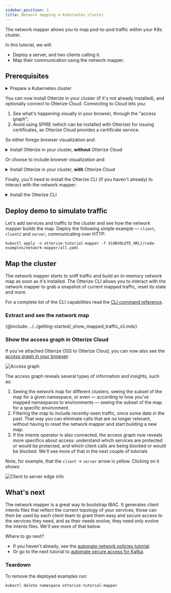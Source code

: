 ```yaml
---
sidebar_position: 1
title: Network mapping a Kubernetes cluster
---
```



The network mapper allows you to map pod-to-pod traffic within your K8s cluster.

In this tutorial, we will:

- Deploy a server, and two clients calling it.
- Map their communication using the network mapper.

## Prerequisites

<details>
<summary>Prepare a Kubernetes cluster</summary>

Before you start, you'll need a Kubernetes cluster. Having a cluster with a [CNI](https://kubernetes.io/docs/concepts/extend-kubernetes/compute-storage-net/network-plugins/) that supports [NetworkPolicies](https://kubernetes.io/docs/concepts/services-networking/network-policies/) isn't required for this tutorial, but is recommended so that your cluster works with other tutorials.

{@include: ../../_common/cluster-setup.md}

</details>

You can now install Otterize in your cluster (if it's not already installed), and optionally connect to Otterize Cloud. Connecting to Cloud lets you:

1. See what's happening visually in your browser, through the "access graph";
2. Avoid using SPIRE (which can be installed with Otterize) for issuing certificates, as Otterize Cloud provides a certificate service.

So either forego browser visualization and:

<details>
<summary>Install Otterize in your cluster, <b>without</b> Otterize Cloud</summary>

{@include: ../../_common/install-otterize.md}

</details>

Or choose to include browser visualization and:

<details>
<summary>Install Otterize in your cluster, <b>with</b> Otterize Cloud</summary>

#### Create an Otterize Cloud account

{@include: ../../_common/create-account.md}

#### Install Otterize OSS, connected to Otterize Cloud

{@include: ../../_common/install-otterize-from-cloud-with-enforcement.md}

</details>

Finally, you'll need to install the Otterize CLI (if you haven't already) to interact with the network mapper:

<details>
<summary>Install the Otterize CLI</summary>

{@include: ../../_common/install-otterize-cli.md}

</details>

## Deploy demo to simulate traffic

Let's add services and traffic to the cluster and see how the network mapper builds the map.
Deploy the following simple example &mdash; `client`, `client2` and `server`, communicating over HTTP:

```shell
kubectl apply -n otterize-tutorial-mapper -f ${ABSOLUTE_URL}/code-examples/network-mapper/all.yaml
```

## Map the cluster

The network mapper starts to sniff traffic and build an in-memory network map as soon as it's installed.
The Otterize CLI allows you to interact with the network mapper to grab a snapshot of current mapped traffic,
reset its state and more.

For a complete list of the CLI capabilities read the [CLI command reference](/reference/cli/#network-mapper).

### Extract and see the network map

{@include: ../../getting-started/_show_mapped_traffic_cli.mdx}

### Show the access graph in Otterize Cloud

If you've attached Otterize OSS to Otterize Cloud, you can now also see the [access graph in your browser](https://app.otterize.com):

![Access graph](/img/quick-tutorials/network-mapper/otterize-tutorial-access-graph.png)

The access graph reveals several types of information and insights, such as:

1. Seeing the network map for different clusters, seeing the subset of the map for a given namespace, or even &mdash; according to how you've mapped namespaces to environments &mdash; seeing the subset of the map for a specific environment.
2. Filtering the map to include recently-seen traffic, since some date in the past. That way you can eliminate calls that are no longer relevant, without having to reset the network mapper and start building a new map.
3. If the intents operator is also connected, the access graph now reveals more specifics about access: understand which services are protected or would be protected, and which client calls are being blocked or would be blocked. We'll see more of that in the next couple of tutorials

Note, for example, that the `client` &rightarrow; `server` arrow is yellow. Clicking on it shows:

<img
  src="/img/quick-tutorials/network-mapper/otterize-tutorial-access-graph-edge-info-modal.png"
  alt="Client to server edge info"
/>

## What's next

The network mapper is a great way to bootstrap IBAC. It generates client intents files that reflect
the current topology of your services; those can then be used by each client team to grant them easy
and _secure_ access to the services they need, and as their needs evolve, they need only evolve
the intents files. We'll see more of that below.

Where to go next?

- If you haven't already, see the [automate network policies tutorial](/quickstart/access-control/k8s-network-policies).
- Or go to the next tutorial to [automate secure access for Kafka](/quickstart/access-control/k8s-kafka-mtls).

### Teardown

To remove the deployed examples run:

```bash
kubectl delete namespace otterize-tutorial-mapper
```
